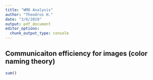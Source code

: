 ```yaml
---
title: "WMO Analysis"
author: "Theodros H."
date: "3/6/2019"
output: pdf_document
editor_options: 
  chunk_output_type: console
---
```

## Communicaiton efficiency for images (color naming theory)

```r
sum()

```

